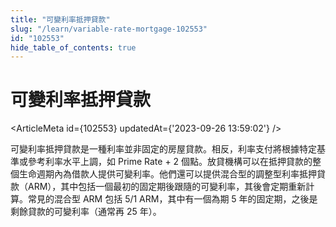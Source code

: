 ```yaml
---
title: "可變利率抵押貸款"
slug: "/learn/variable-rate-mortgage-102553"
id: "102553"
hide_table_of_contents: true
---
```



# 可變利率抵押貸款

<ArticleMeta id={102553} updatedAt={'2023-09-26 13:59:02'} />
<div className='border-solid border-b border-t-0 my-4 border-[var(--ifm-color-gray-300)]' />

可變利率抵押貸款是一種利率並非固定的房屋貸款。相反，利率支付將根據特定基準或參考利率水平上調，如 Prime Rate + 2 個點。放貸機構可以在抵押貸款的整個生命週期內為借款人提供可變利率。他們還可以提供混合型的調整型利率抵押貸款（ARM），其中包括一個最初的固定期後跟隨的可變利率，其後會定期重新計算。常見的混合型 ARM 包括 5/1 ARM，其中有一個為期 5 年的固定期，之後是剩餘貸款的可變利率（通常再 25 年）。
